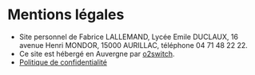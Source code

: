 # Mentions légales

* Site personnel de Fabrice LALLEMAND, Lycée Emile DUCLAUX, 16 avenue Henri MONDOR, 15000 AURILLAC, téléphone 04 71 48 22 22.
* Ce site est hébergé en Auvergne par [o2switch](https://www.o2switch.fr/).
* [Politique de confidentialité](politique_conf.md)